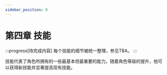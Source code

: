 ```yaml
---
sidebar_position: 0
---
```


# 第四章 技能

:::progress[待完成内容]
每个技能的细节被统一整理，参见TBA。
:::

技能代表了角色所拥有的一些最基本但最重要的能力。随着角色等级的提升，他可以获得新技能并显著提高现有技能。


<DocCardList />
